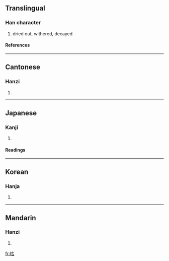 ==Translingual==
===Han character===
{{Han char|rn=75|rad=木|as=05|sn=9|four=4496<sub>0</sub>|canj=木十口 (DJR)}}
# dried out, withered, decayed
====References====
{{Han ref|kx=0517.030|dkj=14579|dj=0904.180|hdz=21178.030|uh=67AF|ud=26543|bh=AC5C|bd=44124}}

----
==Cantonese==
===Hanzi===
{{yue-hanzi|jyut=|y=fu1}}
# {{defn|Cantonese}}

----
==Japanese==
===Kanji===
{{ja-kanji|grade=c|rs=木05}}
# {{defn|Japanese}} 
====Readings====
{{ja-readings|on=[[こ]] (ko)|kun=[[かれる]] (kareru), [[からす]] (karasu)}}

----
==Korean==
===Hanja===
{{ko-hanja|hangeul=고|eumhun=|rv=go|mr=ko|y=ko}}
# {{defn|Korean}}

----
==Mandarin==
===Hanzi===
{{cmn-hanzi|pin=[[kū]] (ku1)|wg=k'u<sup>1</sup>}}
# {{defn|Mandarin}}

[[fr:枯]]